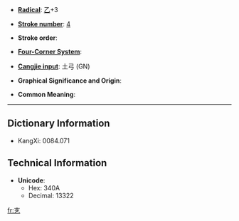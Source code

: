 * '''[[Index:Chinese radical| Radical]]''': [[Index:Chinese radical/乙|乙]]+3

* '''[[Index:Chinese total strokes|Stroke number]]''': [[Index:Chinese total strokes/4|4]]

* '''Stroke order''': 

* '''[[Index:Chinese four corner|Four-Corner System]]''': 

* '''[[Index:Chinese Cangjie|Cangjie input]]''': 土弓 (GN)

* '''Graphical Significance and Origin''': 

* '''Common Meaning''': 

----

== Dictionary Information ==

* KangXi: 0084.071

== Technical Information ==

* '''Unicode''':
** Hex: 340A
** Decimal: 13322

[[fr:㐊]]